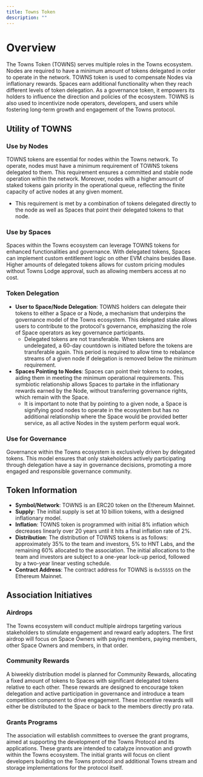 ```yaml
---
title: Towns Token
description: ""
---
```


# Overview

The Towns Token (TOWNS) serves multiple roles in the Towns ecosystem. Nodes are required to have a minimum amount of tokens delegated in order to operate in the network. TOWNS token is used to compensate Nodes via inflationary rewards. Spaces earn additional functionality when they reach different levels of token delegation. As a governance token, it empowers its holders to influence the direction and policies of the ecosystem. TOWNS is also used to incentivize node operators, developers, and users while fostering long-term growth and engagement of the Towns protocol.

## Utility of TOWNS

### Use by Nodes

TOWNS tokens are essential for nodes within the Towns network. To operate, nodes must have a minimum requirement of TOWNS tokens delegated to them. This requirement ensures a committed and stable node operation within the network. Moreover, nodes with a higher amount of staked tokens gain priority in the operational queue, reflecting the finite capacity of active nodes at any given moment.

- This requirement is met by a combination of tokens delegated directly to the node as well as Spaces that point their delegated tokens to that node.

### Use by Spaces

Spaces within the Towns ecosystem can leverage TOWNS tokens for enhanced functionalities and governance. With delegated tokens, Spaces can implement custom entitlement logic on other EVM chains besides Base. Higher amounts of delegated tokens allows for custom pricing modules without Towns Lodge approval, such as allowing members access at no cost.

### Token Delegation

- **User to Space/Node Delegation**: TOWNS holders can delegate their tokens to either a Space or a Node, a mechanism that underpins the governance model of the Towns ecosystem. This delegated stake allows users to contribute to the protocol's governance, emphasizing the role of Space operators as key governance participants.
  - Delegated tokens are not transferable. When tokens are undelegated, a 60-day countdown is initiated before the tokens are transferable again. This period is required to allow time to rebalance streams of a given node if delegation is removed below the minimum requirement.
- **Spaces Pointing to Nodes**: Spaces can point their tokens to nodes, aiding them in meeting the minimum operational requirements. This symbiotic relationship allows Spaces to partake in the inflationary rewards earned by the Node, without transferring governance rights, which remain with the Space.
  - It is important to note that by pointing to a given node, a Space is signifying good nodes to operate in the ecosystem but has no additional relationship where the Space would be provided better service, as all active Nodes in the system perform equal work.

### Use for Governance

Governance within the Towns ecosystem is exclusively driven by delegated tokens. This model ensures that only stakeholders actively participating through delegation have a say in governance decisions, promoting a more engaged and responsible governance community.

## Token Information

- **Symbol/Network**: TOWNS is an ERC20 token on the Ethereum Mainnet.
- **Supply**: The initial supply is set at 10 billion tokens, with a designed inflationary model.
- **Inflation**: TOWNS token is programmed with initial 8% inflation which decreases linearly over 20 years until it hits a final inflation rate of 2%.
- **Distribution**: The distribution of TOWNS tokens is as follows: approximately 35% to the team and investors, 5% to HNT Labs, and the remaining 60% allocated to the association. The initial allocations to the team and investors are subject to a one-year lock-up period, followed by a two-year linear vesting schedule.
- **Contract Address**: The contract address for TOWNS is `0x55555` on the Ethereum Mainnet.

## Association Initiatives

### Airdrops

The Towns ecosystem will conduct multiple airdrops targeting various stakeholders to stimulate engagement and reward early adopters. The first airdrop will focus on Space Owners with paying members, paying members, other Space Owners and members, in that order.

### Community Rewards

A biweekly distribution model is planned for Community Rewards, allocating a fixed amount of tokens to Spaces with significant delegated tokens relative to each other. These rewards are designed to encourage token delegation and active participation in governance and introduce a team competition component to drive engagement. These incentive rewards will either be distributed to the Space or back to the members directly pro rata.

### Grants Programs

The association will establish committees to oversee the grant programs, aimed at supporting the development of the Towns Protocol and its applications. These grants are intended to catalyze innovation and growth within the Towns ecosystem. The initial grants will focus on client developers building on the Towns protocol and additional Towns stream and storage implementations for the protocol itself.

